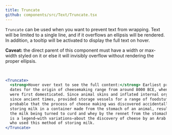 ```yaml
---
title: Truncate
github: components/src/Text/Truncate.tsx
---
```



`Truncate` can be used when you want to prevent text from wrapping. Text will be limited to a single line, and if it overflows an ellipsis will be rendered. In addition, a tooltip will be activated to display the full text on hover.

<MessageBar intent="warn" noActions>
  <strong>Caveat:</strong> the direct parent of this component must have a width
  or max-width styled on it or else it will invisibly overflow without rendering
  the proper ellipsis.
</MessageBar>

<Paragraph>&nbsp;</Paragraph>

```jsx
<Truncate>
  <strong>Hover over text to see the full content:</strong> Earliest proposed
  dates for the origin of cheesemaking range from around 8000 BCE, when sheep
  were first domesticated. Since animal skins and inflated internal organs have,
  since ancient times, provided storage vessels for a range of foodstuffs, it is
  probable that the process of cheese making was discovered accidentally by
  storing milk in a container made from the stomach of an animal, resulting in
  the milk being turned to curd and whey by the rennet from the stomach. There
  is a legend—with variations—about the discovery of cheese by an Arab trader
  who used this method of storing milk.
</Truncate>
```
